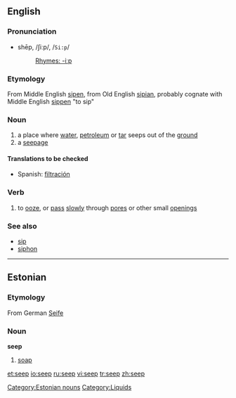 {{wikipedia}}
==English==

===Pronunciation===
*shēp, /ʃiːp/, /<tt>Si:p</tt>/
*:[[Rhymes:English:-iːp|Rhymes: -iːp]]

===Etymology===
From Middle English [[sipen]], from Old English [[sipian]], probably cognate with Middle English [[sippen]] "to sip"

===Noun===
{{en-noun}}
#a place where [[water]], [[petroleum]] or [[tar]] seeps out of the [[ground]]
#a [[seepage]]

====Translations to be checked====
*Spanish: [[filtración]]

===Verb===
{{en-verb}}
# to [[ooze]], or [[pass]] [[slowly]] through [[pore]]s or other small [[opening]]s

===See also===
*[[sip]]
*[[siphon]]

----

==Estonian==
===Etymology===
From German [[Seife]]

===Noun===
'''seep'''
# [[soap]]
[[Category:Estonian nouns]]

[[Category:Liquids]]

[[et:seep]]
[[io:seep]]
[[ru:seep]]
[[vi:seep]]
[[tr:seep]]
[[zh:seep]]